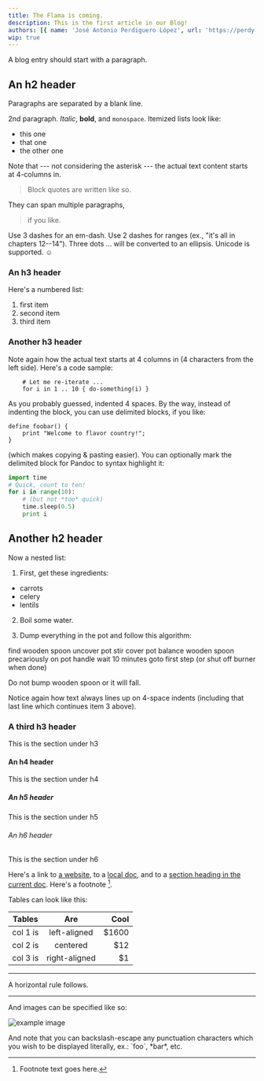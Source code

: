 ```yaml
---
title: The Flama is coming.
description: This is the first article in our Blog!
authors: [{ name: 'José Antonio Perdiguero López', url: 'https://perdy.io' }]
wip: true
---
```


A blog entry should start with a paragraph.

## An h2 header

Paragraphs are separated by a blank line.

2nd paragraph. _Italic_, **bold**, and `monospace`. Itemized lists look like:

- this one
- that one
- the other one

Note that --- not considering the asterisk --- the actual text content starts at 4-columns in.

> Block quotes are written like so.

They can span multiple paragraphs,

> if you like.

Use 3 dashes for an em-dash. Use 2 dashes for ranges (ex., "it's all in chapters 12--14"). Three dots ... will be
converted to an ellipsis. Unicode is supported. ☺

### An h3 header

Here's a numbered list:

1.  first item
2.  second item
3.  third item

### Another h3 header

Note again how the actual text starts at 4 columns in (4 characters from the left side). Here's a code sample:

```
    # Let me re-iterate ...
    for i in 1 .. 10 { do-something(i) }
```

As you probably guessed, indented 4 spaces. By the way, instead of indenting the block, you can use delimited blocks, if
you like:

```
define foobar() {
    print "Welcome to flavor country!";
}
```

(which makes copying & pasting easier). You can optionally mark the delimited block for Pandoc to syntax highlight it:

```python
import time
# Quick, count to ten!
for i in range(10):
    # (but not *too* quick)
    time.sleep(0.5)
    print i
```

## Another h2 header

Now a nested list:

1.  First, get these ingredients:

- carrots
- celery
- lentils

2.  Boil some water.

3.  Dump everything in the pot and follow this algorithm:

find wooden spoon uncover pot stir cover pot balance wooden spoon precariously on pot handle wait 10 minutes goto first
step (or shut off burner when done)

Do not bump wooden spoon or it will fall.

Notice again how text always lines up on 4-space indents (including that last line which continues item 3 above).

### A third h3 header

This is the section under h3

#### An h4 header

This is the section under h4

##### An h5 header

This is the section under h5

###### An h6 header

This is the section under h6

Here's a link to [a website](http://foo.bar), to a [local doc](local-doc.html), and to a
[section heading in the current doc](#an-h2-header). Here's a footnote [^1].

[^1]: Footnote text goes here.

Tables can look like this:

| Tables   |      Are      |  Cool |
| -------- | :-----------: | ----: |
| col 1 is | left-aligned  | $1600 |
| col 2 is |   centered    |   $12 |
| col 3 is | right-aligned |    $1 |

---

A horizontal rule follows.

---

And images can be specified like so:

![example image](https://i.gifer.com/3zMk.gif 'An exemplary image')

And note that you can backslash-escape any punctuation characters which you wish to be displayed literally, ex.:
\`foo\`, \*bar\*, etc.
